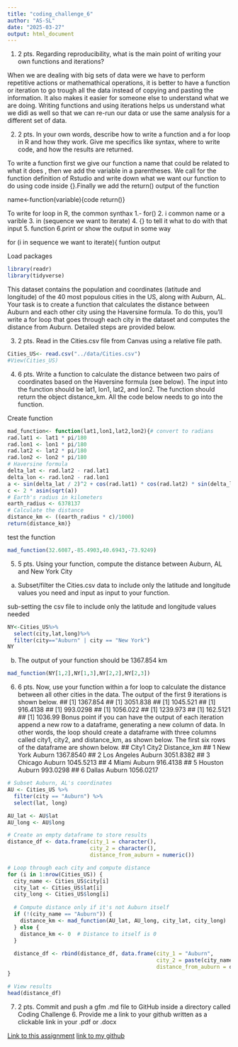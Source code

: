 ```yaml
---
title: "coding_challenge_6"
author: "AS-SL"
date: "2025-03-27"
output: html_document
---
```

1. 2 pts. Regarding reproducibility, what is the main point of writing your own functions
and iterations?


When we are dealing with big sets of data were we have to perform repetitive actions or mathemathical operations, it is better to have a function or iteration to go trough all the data instead of copying and pasting the information. It also makes it easier for someone else to understand what we are doing. Writing functions and using iterations helps us understand what we didi as well so that we can re-run our data or use the same analysis for a different set of data.

2. 2 pts. In your own words, describe how to write a function and a for loop in R and how
they work. Give me specifics like syntax, where to write code, and how the results are
returned.

To write a function first we give our function a name that could be related to what it does , then we add the variable in a parentheses. We call for the function definition of Rstudio and write down what we want our function to do using code inside {}.Finally we add the return() output of the function 


name<-function(variable){code
  return()}



To write for loop in R, the common synthax 
  1.- for()
 2. i common name or a varible
 3. in (sequence we want to iterate)
 4. {} to tell it what to do with that input
 5. function
 6.print or show the output in some way


for (i in sequence we want to iterate){
 funtion 
  output 

Load packages

```r
library(readr)
library(tidyverse)

```



This dataset contains the population and coordinates (latitude and longitude) of the 40 most populous cities in the US, along with Auburn, AL. Your task is to create a function that calculates the distance between Auburn and each other city using the Haversine formula. To do this, you'll write a for loop that goes through each city in the dataset and computes the distance from Auburn. Detailed steps are provided below.

3. 2 pts. Read in the Cities.csv file from Canvas using a relative file path.
```r
Cities_US<- read.csv("../data/Cities.csv")
#View(Cities_US)
```

4. 6 pts. Write a function to calculate the distance between two pairs of coordinates based on the Haversine formula (see below). The input into the function should be lat1, lon1, lat2, and lon2. The function should return the object distance_km. All the code below
needs to go into the function.

Create function 

```r
mad_function<- function(lat1,lon1,lat2,lon2){# convert to radians
rad.lat1 <- lat1 * pi/180
rad.lon1 <- lon1 * pi/180
rad.lat2 <- lat2 * pi/180
rad.lon2 <- lon2 * pi/180
# Haversine formula
delta_lat <- rad.lat2 - rad.lat1
delta_lon <- rad.lon2 - rad.lon1
a <- sin(delta_lat / 2)^2 + cos(rad.lat1) * cos(rad.lat2) * sin(delta_lon / 2)^2
c <- 2 * asin(sqrt(a))
# Earth's radius in kilometers
earth_radius <- 6378137
# Calculate the distance
distance_km <- ((earth_radius * c)/1000)
return(distance_km)}
```

test the function

```r
mad_function(32.6087,-85.4903,40.6943,-73.9249)
```


5. 5 pts. Using your function, compute the distance between Auburn, AL and New York
City
a. Subset/filter the Cities.csv data to include only the latitude and longitude values
you need and input as input to your function.


sub-setting the csv file to include only the latitude and longitude values needed
```r

NY<-Cities_US%>%
  select(city,lat,long)%>%
  filter(city=="Auburn" | city == "New York")
NY
```
b. The output of your function should be 1367.854 km
```r
mad_function(NY[1,2],NY[1,3],NY[2,2],NY[2,3])
```


6. 6 pts. Now, use your function within a for loop to calculate the distance between all other
cities in the data. The output of the first 9 iterations is shown below.
## [1] 1367.854
## [1] 3051.838
## [1] 1045.521
## [1] 916.4138
## [1] 993.0298
## [1] 1056.022
## [1] 1239.973
## [1] 162.5121
## [1] 1036.99
Bonus point if you can have the output of each iteration append a new row to a
dataframe, generating a new column of data. In other words, the loop should create a
dataframe with three columns called city1, city2, and distance_km, as shown below. The
first six rows of the dataframe are shown below.
## City1 City2 Distance_km
## 1 New York Auburn 1367.8540
## 2 Los Angeles Auburn 3051.8382
## 3 Chicago Auburn 1045.5213
## 4 Miami Auburn 916.4138
## 5 Houston Auburn 993.0298
## 6 Dallas Auburn 1056.0217




```r

# Subset Auburn, AL's coordinates
AU <- Cities_US %>%
  filter(city == "Auburn") %>%
  select(lat, long)

AU_lat <- AU$lat
AU_long <- AU$long

# Create an empty dataframe to store results
distance_df <- data.frame(city_1 = character(),
                          city_2 = character(),
                          distance_from_auburn = numeric())

# Loop through each city and compute distance
for (i in 1:nrow(Cities_US)) {
  city_name <- Cities_US$city[i]
  city_lat <- Cities_US$lat[i]
  city_long <- Cities_US$long[i]
  
  # Compute distance only if it's not Auburn itself
  if (!(city_name == "Auburn")) {
    distance_km <- mad_function(AU_lat, AU_long, city_lat, city_long)
  } else {
    distance_km <- 0  # Distance to itself is 0
  }
  
  distance_df <- rbind(distance_df, data.frame(city_1 = "Auburn",
                                               city_2 = paste(city_name),
                                               distance_from_auburn = distance_km))
}

# View results
head(distance_df)

```


7. 2 pts. Commit and push a gfm .md file to GitHub inside a directory called Coding Challenge 6.
Provide me a link to your github written as a clickable link in your .pdf or .docx

 
[Link to this assignment]()
[link to my github]()


 
